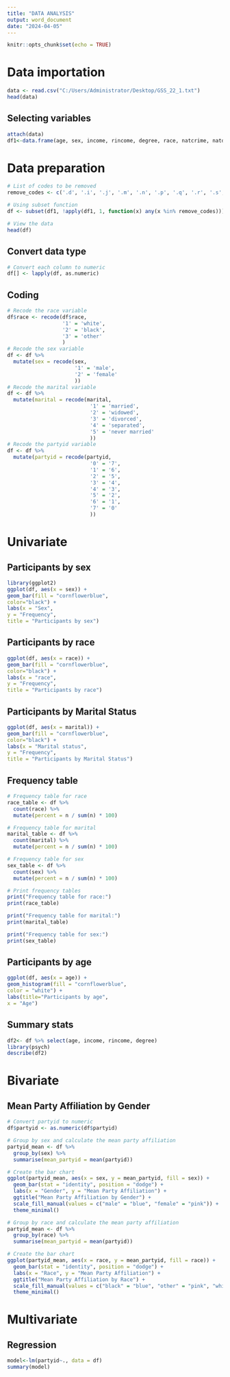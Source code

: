 ---
title: "DATA ANALYSIS"
output: word_document
date: "2024-04-05"
---

```{r setup, include=FALSE}
knitr::opts_chunk$set(echo = TRUE)
```

# Data importation

```{r}
data <- read.csv("C:/Users/Administrator/Desktop/GSS_22_1.txt")
head(data)
```

## Selecting variables

```{r}
attach(data)
df1<-data.frame(age, sex, income, rincome, degree, race, natcrime, natdrug, nateduc, natrace, marital, partyid )
```

# Data preparation 

```{r}
# List of codes to be removed
remove_codes <- c('.d', '.i', '.j', '.m', '.n', '.p', '.q', '.r', '.s', '.u', '.x', '.y', '.z')

# Using subset function
df <- subset(df1, !apply(df1, 1, function(x) any(x %in% remove_codes)))

# View the data
head(df)
```
## Convert data type

```{r}
# Convert each column to numeric
df[] <- lapply(df, as.numeric)
```


## Coding

```{r}
# Recode the race variable
df$race <- recode(df$race,
                  '1' = 'white',
                  '2' = 'black',
                  '3' = 'other'
                  )
# Recode the sex variable
df <- df %>%
  mutate(sex = recode(sex,
                      '1' = 'male',
                      '2' = 'female'
                      ))
# Recode the marital variable
df <- df %>%
  mutate(marital = recode(marital,
                           '1' = 'married',
                           '2' = 'widowed',
                           '3' = 'divorced',
                           '4' = 'separated',
                           '5' = 'never married'
                           ))
# Recode the partyid variable
df <- df %>%
  mutate(partyid = recode(partyid,
                           '0' = '7',
                           '1' = '6',
                           '2' = '5',
                           '3' = '4',
                           '4' = '3',
                           '5' = '2',
                           '6' = '1',
                           '7' = '0'
                           ))
```


# Univariate 

## Participants by sex

```{r}
library(ggplot2)
ggplot(df, aes(x = sex)) +
geom_bar(fill = "cornflowerblue",
color="black") +
labs(x = "Sex",
y = "Frequency",
title = "Participants by sex")
```
## Participants by race

```{r}
ggplot(df, aes(x = race)) +
geom_bar(fill = "cornflowerblue",
color="black") +
labs(x = "race",
y = "Frequency",
title = "Participants by race")
```
## Participants by Marital Status

```{r}
ggplot(df, aes(x = marital)) +
geom_bar(fill = "cornflowerblue",
color="black") +
labs(x = "Marital status",
y = "Frequency",
title = "Participants by Marital Status")
```

## Frequency table

```{r}
# Frequency table for race
race_table <- df %>%
  count(race) %>%
  mutate(percent = n / sum(n) * 100)

# Frequency table for marital
marital_table <- df %>%
  count(marital) %>%
  mutate(percent = n / sum(n) * 100)

# Frequency table for sex
sex_table <- df %>%
  count(sex) %>%
  mutate(percent = n / sum(n) * 100)

# Print frequency tables
print("Frequency table for race:")
print(race_table)

print("Frequency table for marital:")
print(marital_table)

print("Frequency table for sex:")
print(sex_table)
```

## Participants by age

```{r}
ggplot(df, aes(x = age)) +
geom_histogram(fill = "cornflowerblue",
color = "white") +
labs(title="Participants by age",
x = "Age")
```
## Summary stats

```{r}
df2<- df %>% select(age, income, rincome, degree)
library(psych)
describe(df2)
```


# Bivariate

## Mean Party Affiliation by Gender

```{r}
# Convert partyid to numeric
df$partyid <- as.numeric(df$partyid)

# Group by sex and calculate the mean party affiliation
partyid_mean <- df %>%
  group_by(sex) %>%
  summarise(mean_partyid = mean(partyid))

# Create the bar chart
ggplot(partyid_mean, aes(x = sex, y = mean_partyid, fill = sex)) +
  geom_bar(stat = "identity", position = "dodge") +
  labs(x = "Gender", y = "Mean Party Affiliation") +
  ggtitle("Mean Party Affiliation by Gender") +
  scale_fill_manual(values = c("male" = "blue", "female" = "pink")) +
  theme_minimal()
```

```{r}

# Group by race and calculate the mean party affiliation
partyid_mean <- df %>%
  group_by(race) %>%
  summarise(mean_partyid = mean(partyid))

# Create the bar chart
ggplot(partyid_mean, aes(x = race, y = mean_partyid, fill = race)) +
  geom_bar(stat = "identity", position = "dodge") +
  labs(x = "Race", y = "Mean Party Affiliation") +
  ggtitle("Mean Party Affiliation by Race") +
  scale_fill_manual(values = c("black" = "blue", "other" = "pink", "white"="grey")) +
  theme_minimal()
```


# Multivariate 

## Regression

```{r}
model<-lm(partyid~., data = df)
summary(model)
```

